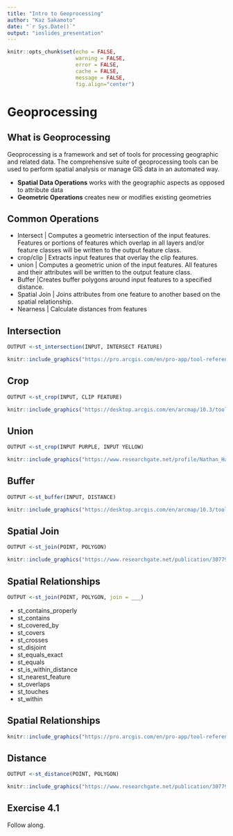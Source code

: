 ```yaml
---
title: "Intro to Geoprocessing"
author: "Kaz Sakamoto"
date: "`r Sys.Date()`"
output: "ioslides_presentation"
---
```


```r
knitr::opts_chunk$set(echo = FALSE, 
                      warning = FALSE, 
                      error = FALSE, 
                      cache = FALSE, 
                      message = FALSE,
                      fig.align="center")
```


# Geoprocessing

## What is Geoprocessing

Geoprocessing is a framework and set of tools for processing geographic and related data. The comprehensive suite of geoprocessing tools can be used to perform spatial analysis or manage GIS data in an automated way.

- **Spatial Data Operations** works with the geographic aspects as opposed to attribute data
- **Geometric Operations** creates new or modifies existing geometries

## Common Operations

- Intersect | Computes a geometric intersection of the input features. Features or portions of features which overlap in all layers and/or feature classes will be written to the output feature class.
- crop/clip | Extracts input features that overlay the clip features.
- union | Computes a geometric union of the input features. All features and their attributes will be written to the output feature class.
- Buffer |Creates buffer polygons around input features to a specified distance.
- Spatial Join | Joins attributes from one feature to another based on the spatial relationship. 
- Nearness | Calculate distances from features

## Intersection

```r
OUTPUT <-st_intersection(INPUT, INTERSECT FEATURE)
```

```r
knitr::include_graphics("https://pro.arcgis.com/en/pro-app/tool-reference/analysis/GUID-93B78EC9-4024-43AC-87BF-765FAD873B00-web.gif")
```


## Crop

```r
OUTPUT <-st_crop(INPUT, CLIP FEATURE)
```

```r
knitr::include_graphics("https://desktop.arcgis.com/en/arcmap/10.3/tools/analysis-toolbox/GUID-6D3322A8-57EA-4D24-9FFE-2A9E7C6B29EC-web.gif")
```

## Union

```r
OUTPUT <-st_crop(INPUT PURPLE, INPUT YELLOW)
```

```r
knitr::include_graphics("https://www.researchgate.net/profile/Nathan_Habana/publication/266139309/figure/fig21/AS:650845075021824@1532184966132/The-GIS-Union-tool-The-tool-creates-a-new-polygon-shape-file-where-intersecting-polygons.png")
```

## Buffer

```r
OUTPUT <-st_buffer(INPUT, DISTANCE)
```

```r
knitr::include_graphics("https://desktop.arcgis.com/en/arcmap/10.3/tools/coverage-toolbox/GUID-D5947994-7AFA-4D50-BE4C-2EE572517EFB-web.gif")
```

## Spatial Join

```r
OUTPUT <-st_join(POINT, POLYGON)
```

```r
knitr::include_graphics("https://www.researchgate.net/publication/307794422/figure/fig5/AS:405375158374405@1473660377811/Schematic-illustrating-the-spatial-join-between-a-layer-with-three-points-and-a-second.png")
```

## Spatial Relationships

```r
OUTPUT <-st_join(POINT, POLYGON, join = ___)
```

<div class="columns-2">
- st_contains_properly
- st_contains
- st_covered_by
- st_covers
- st_crosses
- st_disjoint
- st_equals_exact
- st_equals
- st_is_within_distance
- st_nearest_feature
- st_overlaps
- st_touches
- st_within
</div>


## Spatial Relationships

```r
knitr::include_graphics("https://pro.arcgis.com/en/pro-app/tool-reference/analysis/GUID-F2B0B105-5B47-486C-B8C2-388C43C18A9D-web.png")
```

## Distance

```r
OUTPUT <-st_distance(POINT, POLYGON)
```

```r
knitr::include_graphics("https://www.researchgate.net/publication/307794422/figure/fig5/AS:405375158374405@1473660377811/Schematic-illustrating-the-spatial-join-between-a-layer-with-three-points-and-a-second.png")
```

## Exercise 4.1

Follow along. 
